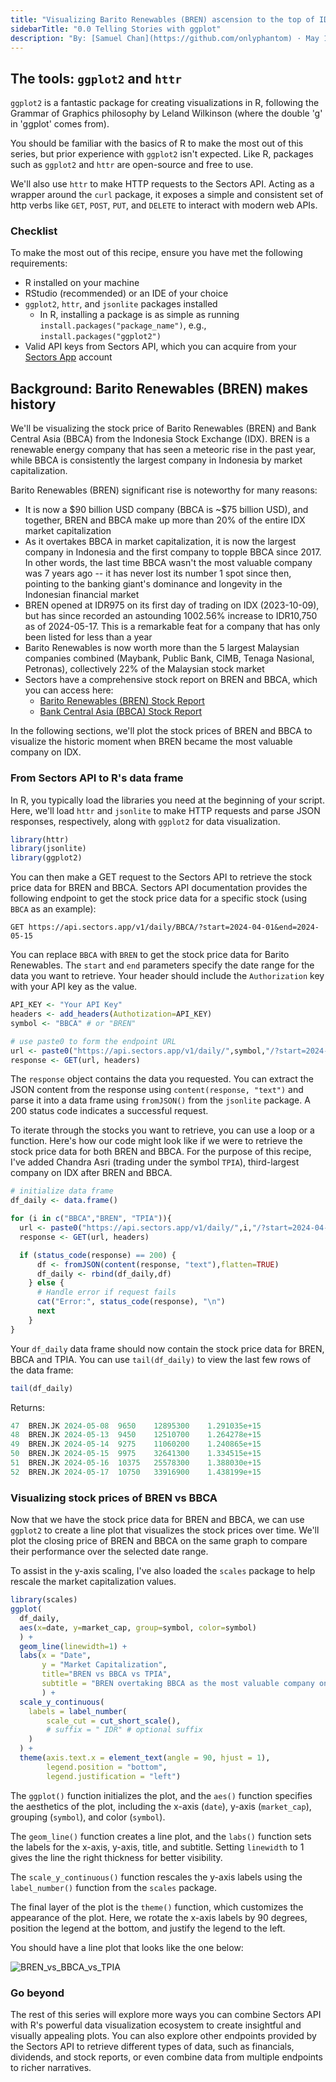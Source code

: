 ```yaml
---
title: "Visualizing Barito Renewables (BREN) ascension to the top of IDX"
sidebarTitle: "0.0 Telling Stories with ggplot"
description: "By: [Samuel Chan](https://github.com/onlyphantom) · May 18, 2024"
---
```


## The tools: `ggplot2` and `httr`

`ggplot2` is a fantastic package for creating visualizations in R, following the Grammar of Graphics philosophy by Leland Wilkinson (where the double 'g' in 'ggplot' comes from).

You should be familiar with the basics of R to make the most out of this series, but prior experience with `ggplot2` isn't expected. Like R, packages such as `ggplot2` and `httr` are open-source and free to use.

We'll also use `httr` to make HTTP requests to the Sectors API. Acting as a wrapper around the `curl` package, it exposes a simple and consistent set of http verbs like `GET`, `POST`, `PUT`, and `DELETE` to interact with modern web APIs.

### Checklist

To make the most out of this recipe, ensure you have met the following requirements:

- R installed on your machine
- RStudio (recommended) or an IDE of your choice
- `ggplot2`, `httr`, and `jsonlite` packages installed
  - In R, installing a package is as simple as running `install.packages("package_name")`, e.g., `install.packages("ggplot2")`
- Valid API keys from Sectors API, which you can acquire from your [Sectors App](https://sectors.app/api) account

## Background: Barito Renewables (BREN) makes history

We'll be visualizing the stock price of Barito Renewables (BREN) and Bank Central Asia (BBCA) from the Indonesia Stock Exchange (IDX). BREN is a renewable energy company that has seen a meteoric rise in the past year, while BBCA is consistently the largest company in Indonesia by market capitalization.

Barito Renewables (BREN) significant rise is noteworthy for many reasons:

- It is now a \$90 billion USD company (BBCA is ~\$75 billion USD), and together, BREN and BBCA make up more than 20% of the entire IDX market capitalization
- As it overtakes BBCA in market capitalization, it is now the largest company in Indonesia and the first company to topple BBCA since 2017. In other words, the last time BBCA wasn't the most valuable company was 7 years ago -- it has never lost its number 1 spot since then, pointing to the banking giant's dominance and longevity in the Indonesian financial market
- BREN opened at IDR975 on its first day of trading on IDX (2023-10-09), but has since recorded an astounding 1002.56% increase to IDR10,750 as of 2024-05-17. This is a remarkable feat for a company that has only been listed for less than a year
- Barito Renewables is now worth more than the 5 largest Malaysian companies combined (Maybank, Public Bank, CIMB, Tenaga Nasional, Petronas), collectively 22% of the Malaysian stock market
- Sectors have a comprehensive stock report on BREN and BBCA, which you can access here:
  - [Barito Renewables (BREN) Stock Report](https://sectors.app/idx/BREN)
  - [Bank Central Asia (BBCA) Stock Report](https://sectors.app/idx/BBCA)

In the following sections, we'll plot the stock prices of BREN and BBCA to visualize the historic moment when BREN became the most valuable company on IDX.

### From Sectors API to R's data frame

In R, you typically load the libraries you need at the beginning of your script. Here, we'll load `httr` and `jsonlite` to make HTTP requests and parse JSON responses, respectively, along with `ggplot2` for data visualization.

```R
library(httr)
library(jsonlite)
library(ggplot2)
```

You can then make a GET request to the Sectors API to retrieve the stock price data for BREN and BBCA. Sectors API documentation provides the following endpoint to get the stock price data for a specific stock (using `BBCA` as an example):

```
GET https://api.sectors.app/v1/daily/BBCA/?start=2024-04-01&end=2024-05-15
```

You can replace `BBCA` with `BREN` to get the stock price data for Barito Renewables. The `start` and `end` parameters specify the date range for the data you want to retrieve. Your header should include the `Authorization` key with your API key as the value.

```R
API_KEY <- "Your API Key"
headers <- add_headers(Authotization=API_KEY)
symbol <- "BBCA" # or "BREN"

# use paste0 to form the endpoint URL
url <- paste0("https://api.sectors.app/v1/daily/",symbol,"/?start=2024-04-01&end=2024-05-15")
response <- GET(url, headers)
```

The `response` object contains the data you requested. You can extract the JSON content from the response using `content(response, "text")` and parse it into a data frame using `fromJSON()` from the `jsonlite` package. A 200 status code indicates a successful request.

To iterate through the stocks you want to retrieve, you can use a loop or a function. Here's how our code might look like if we were to retrieve the stock price data for both BREN and BBCA. For the purpose of this recipe, I've added Chandra Asri (trading under the symbol `TPIA`), third-largest company on IDX after BREN and BBCA.

```R
# initialize data frame
df_daily <- data.frame()

for (i in c("BBCA","BREN", "TPIA")){
  url <- paste0("https://api.sectors.app/v1/daily/",i,"/?start=2024-04-01&end=2024-05-18")
  response <- GET(url, headers)

  if (status_code(response) == 200) {
      df <- fromJSON(content(response, "text"),flatten=TRUE)
      df_daily <- rbind(df_daily,df)
    } else {
      # Handle error if request fails
      cat("Error:", status_code(response), "\n")
      next
    }
}
```

Your `df_daily` data frame should now contain the stock price data for BREN, BBCA and TPIA. You can use `tail(df_daily)` to view the last few rows of the data frame:

```R
tail(df_daily)
```

Returns:

```R
47	BREN.JK	2024-05-08	9650	12895300	1.291035e+15
48	BREN.JK	2024-05-13	9450	12510700	1.264278e+15
49	BREN.JK	2024-05-14	9275	11060200	1.240865e+15
50	BREN.JK	2024-05-15	9975	32641300	1.334515e+15
51	BREN.JK	2024-05-16	10375	25578300	1.388030e+15
52	BREN.JK	2024-05-17	10750	33916900	1.438199e+15
```

### Visualizing stock prices of BREN vs BBCA

Now that we have the stock price data for BREN and BBCA, we can use `ggplot2` to create a line plot that visualizes the stock prices over time. We'll plot the closing price of BREN and BBCA on the same graph to compare their performance over the selected date range.

To assist in the y-axis scaling, I've also loaded the `scales` package to help rescale the market capitalization values.

```R
library(scales)
ggplot(
  df_daily,
  aes(x=date, y=market_cap, group=symbol, color=symbol)
  ) +
  geom_line(linewidth=1) +
  labs(x = "Date",
       y = "Market Capitalization",
       title="BREN vs BBCA vs TPIA",
       subtitle = "BREN overtaking BBCA as the most valuable company on IDX"
       ) +
  scale_y_continuous(
    labels = label_number(
        scale_cut = cut_short_scale(),
        # suffix = " IDR" # optional suffix
    )
  ) +
  theme(axis.text.x = element_text(angle = 90, hjust = 1),
        legend.position = "bottom",
        legend.justification = "left")
```

The `ggplot()` function initializes the plot, and the `aes()` function specifies the aesthetics of the plot, including the x-axis (`date`), y-axis (`market_cap`), grouping (`symbol`), and color (`symbol`).

The `geom_line()` function creates a line plot, and the `labs()` function sets the labels for the x-axis, y-axis, title, and subtitle. Setting `linewidth` to 1 gives the line the right thickness for better visibility.

The `scale_y_continuous()` function rescales the y-axis labels using the `label_number()` function from the `scales` package.

The final layer of the plot is the `theme()` function, which customizes the appearance of the plot. Here, we rotate the x-axis labels by 90 degrees, position the legend at the bottom, and justify the legend to the left.

You should have a line plot that looks like the one below:

![BREN_vs_BBCA_vs_TPIA](/recipes/animated-plots-in-r/images/bren_bbca_tpia.png)

### Go beyond

The rest of this series will explore more ways you can combine Sectors API with R's powerful data visualization ecosystem to create insightful and visually appealing plots. You can also explore other endpoints provided by the Sectors API to retrieve different types of data, such as financials, dividends, and stock reports, or even combine data from multiple endpoints to richer narratives.
